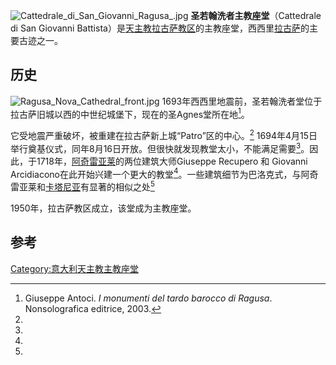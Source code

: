 [[File:Cattedrale_di_San_Giovanni_Ragusa_.jpg|thumbnail]]
'''圣若翰洗者主教座堂'''（Cattedrale di San Giovanni Battista）是[[天主教拉古萨教区|天主教拉古萨教区]]的主教座堂，西西里[[拉古萨|拉古萨]]的主要古迹之一。

== 历史 ==
[[File:Ragusa_Nova_Cathedral_front.jpg|thumbnail]]
1693年西西里地震前，圣若翰洗者堂位于拉古萨旧城以西的中世纪城堡下，现在的圣Agnes堂所在地<ref name=Ragusa>Giuseppe Antoci. ''I monumenti del tardo barocco di Ragusa''. Nonsolografica editrice, 2003.</ref>。

它受地震严重破坏，被重建在拉古萨新上城“Patro”区的中心。<ref name="Ragusa"/> 1694年4月15日举行奠基仪式，同年8月16日开放。但很快就发现教堂太小，不能满足需要<ref name="Ragusa"/>。因此，于1718年，[[阿奇雷亚莱|阿奇雷亚莱]]的两位建筑大师Giuseppe Recupero 和 Giovanni Arcidiacono在此开始兴建一个更大的教堂<ref name="Ragusa"/>。一些建筑细节为巴洛克式，与阿奇雷亚莱和[[卡塔尼亚|卡塔尼亚]]有显著的相似之处<ref name=Ragusa />

1950年，拉古萨教区成立，该堂成为主教座堂。

== 参考 ==
<references />
{{coord|36.9257|N|14.7287|E|type:landmark_region:IT|display=title}}

[[Category:意大利天主教主教座堂|Category:意大利天主教主教座堂]]